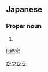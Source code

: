 ==Japanese==
{{ja-kanjitab|勝|宏}}

===Proper noun===
{{ja-pos|proper|かつひろ}}

# {{given name|male|lang=ja}}

[[Category:Japanese male given names|かつひろ]]

[[li:勝宏]]